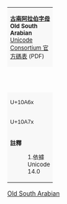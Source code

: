 {| class="wikitable nounderlines" style="border-collapse:collapse;background:#FFFFFF;font-size:large;text-align:center"
| colspan="17" style="background:#F8F8F8;font-size:small" | '''[[古南阿拉伯字母 (Unicode區段)|古南阿拉伯字母]]'''<br />'''Old South Arabian'''{{ref label|U10A60_as_of_Unicode_version|1}}<br />[https://www.unicode.org/charts/PDF/U10A60.pdf Unicode Consortium 官方碼表] (PDF)
|- style="background:#F8F8F8;font-size:small"
| style="width:45pt" | &nbsp; || style="width:20pt"  | 0 || style="width:20pt"  | 1 || style="width:20pt"  | 2 || style="width:20pt"  | 3 || style="width:20pt"  | 4 || style="width:20pt"  | 5 || style="width:20pt"  | 6 || style="width:20pt"  | 7 || style="width:20pt"  | 8 || style="width:20pt"  | 9 || style="width:20pt"  | A || style="width:20pt"  | B || style="width:20pt"  | C || style="width:20pt"  | D || style="width:20pt"  | E || style="width:20pt"  | F
|- style="font-family:Noto Sans Gothic, Segoe UI Historic"
| style="background:#F8F8F8;font-size:small;font-family:sans-serif" | U+10A6x
| title="U+10A60: OLD SOUTH ARABIAN LETTER HE" | &#x10A60;
| title="U+10A61: OLD SOUTH ARABIAN LETTER LAMEDH" | &#x10A61;
| title="U+10A62: OLD SOUTH ARABIAN LETTER HETH" | &#x10A62;
| title="U+10A63: OLD SOUTH ARABIAN LETTER MEM" | &#x10A63;
| title="U+10A64: OLD SOUTH ARABIAN LETTER QOPH" | &#x10A64;
| title="U+10A65: OLD SOUTH ARABIAN LETTER WAW" | &#x10A65;
| title="U+10A66: OLD SOUTH ARABIAN LETTER SHIN" | &#x10A66;
| title="U+10A67: OLD SOUTH ARABIAN LETTER RESH" | &#x10A67;
| title="U+10A68: OLD SOUTH ARABIAN LETTER BETH" | &#x10A68;
| title="U+10A69: OLD SOUTH ARABIAN LETTER TAW" | &#x10A69;
| title="U+10A6A: OLD SOUTH ARABIAN LETTER SAT" | &#x10A6A;
| title="U+10A6B: OLD SOUTH ARABIAN LETTER KAPH" | &#x10A6B;
| title="U+10A6C: OLD SOUTH ARABIAN LETTER NUN" | &#x10A6C;
| title="U+10A6D: OLD SOUTH ARABIAN LETTER KHETH" | &#x10A6D;
| title="U+10A6E: OLD SOUTH ARABIAN LETTER SADHE" | &#x10A6E;
| title="U+10A6F: OLD SOUTH ARABIAN LETTER SAMEKH" | &#x10A6F;
|- style="font-family:Noto Sans Gothic, Segoe UI Historic"
| style="background:#F8F8F8;font-size:small;font-family:sans-serif" | U+10A7x
| title="U+10A70: OLD SOUTH ARABIAN LETTER FE" | &#x10A70;
| title="U+10A71: OLD SOUTH ARABIAN LETTER ALEF" | &#x10A71;
| title="U+10A72: OLD SOUTH ARABIAN LETTER AYN" | &#x10A72;
| title="U+10A73: OLD SOUTH ARABIAN LETTER DHADHE" | &#x10A73;
| title="U+10A74: OLD SOUTH ARABIAN LETTER GIMEL" | &#x10A74;
| title="U+10A75: OLD SOUTH ARABIAN LETTER DALETH" | &#x10A75;
| title="U+10A76: OLD SOUTH ARABIAN LETTER GHAYN" | &#x10A76;
| title="U+10A77: OLD SOUTH ARABIAN LETTER TETH" | &#x10A77;
| title="U+10A78: OLD SOUTH ARABIAN LETTER ZAYN" | &#x10A78;
| title="U+10A79: OLD SOUTH ARABIAN LETTER DHALETH" | &#x10A79;
| title="U+10A7A: OLD SOUTH ARABIAN LETTER YODH" | &#x10A7A;
| title="U+10A7B: OLD SOUTH ARABIAN LETTER THAW" | &#x10A7B;
| title="U+10A7C: OLD SOUTH ARABIAN LETTER THETH" | &#x10A7C;
| title="U+10A7D: OLD SOUTH ARABIAN NUMBER ONE" | &#x10A7D;
| title="U+10A7E: OLD SOUTH ARABIAN NUMBER FIFTY" | &#x10A7E;
| title="U+10A7F: OLD SOUTH ARABIAN NUMERIC INDICATOR" | &#x10A7F;
|-
| colspan="17" style="background:#F8F8F8;font-size:small;text-align:left" | '''註釋'''
:1.{{note|U10A60_as_of_Unicode_version}}依據 Unicode 14.0
|}<noinclude>
[[Category:Unicode模板|Old South Arabian]]
{{Documentation|Template:Unicode chart/block documentation}}
</noinclude>